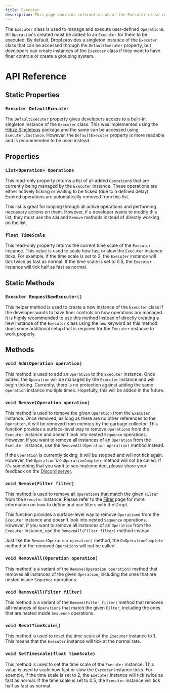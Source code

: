 ```yaml
---
title: Executer
description: This page contains information about the Executer class in Dropl
---
```


The `Executer` class is used to manage and execute user-defined `Operation`s. All `Operation`'s created must be added to an `Executer` for them to be executed. By default, Dropl provides a singleton instance of the `Executer` class that can be accessed through the `DefaultExecuter` property, but developers can create instances of the `Executer` class if they want to have finer controls or create a grouping system.

# API Reference
## Static Properties
### `Executer DefaultExecuter`
The `DefaultExecuter` property gives developers access to a built-in, singleton instance of the `Executer` class. This was implemented using the [Hibzz.Singletons](https://github.com/hibzzgames/Hibzz.Singletons) package and the same can be accessed using `Executer.Instance`. However, the `DefaultExecuter` property is more readable and is recommended to be used instead.

## Properties
### `List<Operation> Operations`
This read-only property returns a list of all added `Operation`s that are currently being managed by the `Executer` instance. These operations are either actively ticking or waiting to be ticked (due to a defined delay). Expired operations are automatically removed from this list.

This list is great for looping through all active operations and performing necessary actions on them. However, if a developer wants to modify this list, they must use the `Add` and `Remove` methods instead of directly working on the list.

### `float TimeScale`
This read-only property returns the current time scale of the `Executer` instance. This value is used to scale how fast or slow the `Executer` instance ticks. For example, if the time scale is set to 2, the `Executer` instance will tick twice as fast as normal. If the time scale is set to 0.5, the `Executer` instance will tick half as fast as normal.


## Static Methods
### `Executer RequestNewExecuter()`
This helper method is used to create a new instance of the `Executer` class if the developer wants to have finer controls on how operations are managed. It is highly recommended to use this method instead of directly creating a new instance of the `Executer` class using the `new` keyword as this method does some additional setup that is required for the `Executer` instance to work properly.

## Methods
### `void Add(Operation operation)`
This method is used to add an `Operation` to the `Executer` instance. Once added, the `Operation` will be managed by the `Executer` instance and will begin ticking. Currently, there is no protection against adding the same `Operation` instance multiple times. Hopefully, this will be added in the future.

### `void Remove(Operation operation)`
This method is used to remove the given `Operation` from the `Executer` instance. Once removed, as long as there are no other references to the `Operation`, it will be removed from memory by the garbage collector. This function provides a surface-level way to remove `Operation`s from the `Executer` instance and doesn't look into nested `Sequence` operations. However, if you want to remove all instances of an `Operation` from the `Executer` instance, use the `RemoveAll(Operation operation)` method instead.

If the `Operation` is currently ticking, it will be stopped and will not tick again. However, the `Operation`'s `OnOperationComplete` method will not be called. If it's something that you want to see implemented, please share your feedback on the [Discord server](https://discord.gg/YXdJ8cZngB).

### `void Remove(Filter filter)`
This method is used to remove all `Operation`s that match the given `Filter` from the `Executer` instance. Please refer to the [Filter](/src/dropl/filter) page for more information on how to define and use filters with the Dropl.

This function provides a surface-level way to remove `Operation`s from the `Executer` instance and doesn't look into nested `Sequence` operations. However, if you want to remove all instances of an `Operation` from the `Executer` instance, use the `RemoveAll(Filter filter)` method instead.

Just like the `Remove(Operation operation)` method, the `OnOperationComplete` method of the removed `Operation`s will not be called. 

### `void RemoveAll(Operation operation)`
This method is a variant of the `Remove(Operation operation)` method that removes all instances of the given `Operation`, including the ones that are nested inside `Sequence` operations.

### `void RemoveAll(Filter filter)`
This method is a variant of the `Remove(Filter filter)` method that removes all instances of `Operation`s that match the given `Filter`, including the ones that are nested inside `Sequence` operations.

### `void ResetTimeScale()`
This method is used to reset the time scale of the `Executer` instance to 1. This means that the `Executer` instance will tick at the normal rate.

### `void SetTimescale(float timeScale)`
This method is used to set the time scale of the `Executer` instance. This value is used to scale how fast or slow the `Executer` instance ticks. For example, if the time scale is set to 2, the `Executer` instance will tick twice as fast as normal. If the time scale is set to 0.5, the `Executer` instance will tick half as fast as normal.



